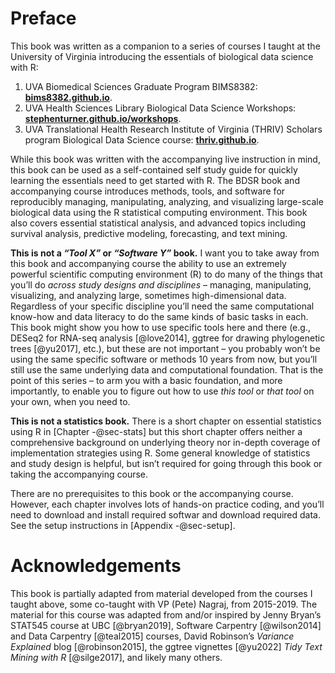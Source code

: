 # Preface {.unnumbered}

This book was written as a companion to a series of courses I taught at the University of Virginia introducing the essentials of biological data science with R:

1. UVA Biomedical Sciences Graduate Program BIMS8382: [**bims8382.github.io**](https://bims8382.github.io/).
1. UVA Health Sciences Library Biological Data Science Workshops: [**stephenturner.github.io/workshops**](https://stephenturner.github.io/workshops/).
1. UVA Translational Health Research Institute of Virginia (THRIV) Scholars program Biological Data Science course: [**thriv.github.io**](https://thriv.github.io/).

While this book was written with the accompanying live instruction in mind, this book can be used as a self-contained self study guide for quickly learning the essentials need to get started with R. The BDSR book and accompanying course introduces methods, tools, and software for reproducibly managing, manipulating, analyzing, and visualizing large-scale biological data using the R statistical computing environment. This book also covers essential statistical analysis, and advanced topics including survival analysis, predictive modeling, forecasting, and text mining.

**This is not a *"Tool X"* or *"Software Y"* book.** I want you to take away from this book and accompanying course the ability to use an extremely powerful scientific computing environment (R) to do many of the things that you'll do *across study designs and disciplines* -- managing, manipulating, visualizing, and analyzing large, sometimes high-dimensional data. Regardless of your specific discipline you'll need the same computational know-how and data literacy to do the same kinds of basic tasks in each. This book might show you how to use specific tools here and there (e.g., DESeq2 for RNA-seq analysis [@love2014], ggtree for drawing phylogenetic trees [@yu2017], etc.), but these are not important -- you probably won't be using the same specific software or methods 10 years from now, but you'll still use the same underlying data and computational foundation. That is the point of this series -- to arm you with a basic foundation, and more importantly, to enable you to figure out how to use *this tool* or *that tool* on your own, when you need to.

**This is not a statistics book.** There is a short chapter on essential statistics using R in [Chapter -@sec-stats] but this short chapter offers neither a comprehensive background on underlying theory nor in-depth coverage of implementation strategies using R. Some general knowledge of statistics and study design is helpful, but isn't required for going through this book or taking the accompanying course.

There are no prerequisites to this book or the accompanying course. However, each chapter involves lots of hands-on practice coding, and you'll need to download and install required softwar and download required data. See the setup instructions in [Appendix -@sec-setup].

# Acknowledgements

This book is partially adapted from material developed from the courses I taught above, some co-taught with VP (Pete) Nagraj, from 2015-2019. The material for this course was adapted from and/or inspired by Jenny Bryan's STAT545 course at UBC [@bryan2019], Software Carpentry [@wilson2014] and Data Carpentry [@teal2015] courses, David Robinson's *Variance Explained* blog [@robinson2015], the ggtree vignettes [@yu2022] *Tidy Text Mining with R* [@silge2017], and likely many others.

